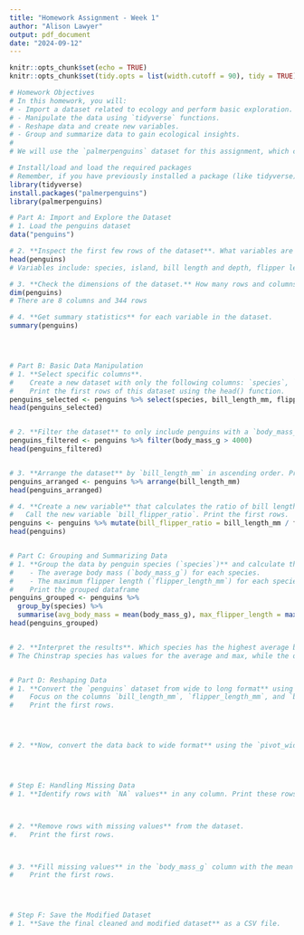 ```yaml
---
title: "Homework Assignment - Week 1"
author: "Alison Lawyer"
output: pdf_document
date: "2024-09-12"
---
```


```r
knitr::opts_chunk$set(echo = TRUE)
knitr::opts_chunk$set(tidy.opts = list(width.cutoff = 90), tidy = TRUE)
```



```r

# Homework Objectives
# In this homework, you will:
# - Import a dataset related to ecology and perform basic exploration.
# - Manipulate the data using `tidyverse` functions.
# - Reshape data and create new variables.
# - Group and summarize data to gain ecological insights.
# 
# We will use the `palmerpenguins` dataset for this assignment, which contains data about three species of penguins in the Palmer Archipelago, Antarctica.

# Install/load and load the required packages
# Remember, if you have previously installed a package (like tidyverse) you do not need to install it again, just load it
library(tidyverse)
install.packages("palmerpenguins")
library(palmerpenguins)

# Part A: Import and Explore the Dataset
# 1. Load the penguins dataset
data("penguins")

# 2. **Inspect the first few rows of the dataset**. What variables are included in the dataset?
head(penguins)
# Variables include: species, island, bill length and depth, flipper length, body mass, sex and year

# 3. **Check the dimensions of the dataset.** How many rows and columns are there?
dim(penguins)
# There are 8 columns and 344 rows

# 4. **Get summary statistics** for each variable in the dataset.
summary(penguins)




# Part B: Basic Data Manipulation
# 1. **Select specific columns**. 
#    Create a new dataset with only the following columns: `species`, `bill_length_mm`, `flipper_length_mm`, and `body_mass_g`. 
#    Print the first rows of this dataset using the head() function. 
penguins_selected <- penguins %>% select(species, bill_length_mm, flipper_length_mm, body_mass_g)
head(penguins_selected)


# 2. **Filter the dataset** to only include penguins with a `body_mass_g` greater than 4000 grams. Print the first rows.
penguins_filtered <- penguins %>% filter(body_mass_g > 4000)
head(penguins_filtered)


# 3. **Arrange the dataset** by `bill_length_mm` in ascending order. Print the first rows. 
penguins_arranged <- penguins %>% arrange(bill_length_mm)
head(penguins_arranged)

# 4. **Create a new variable** that calculates the ratio of bill length (`bill_length_mm`) to flipper length (`flipper_length_mm`). 
#   Call the new variable `bill_flipper_ratio`. Print the first rows. 
penguins <- penguins %>% mutate(bill_flipper_ratio = bill_length_mm / flipper_length_mm)
head(penguins)


# Part C: Grouping and Summarizing Data
# 1. **Group the data by penguin species (`species`)** and calculate the following summaries:
#    - The average body mass (`body_mass_g`) for each species.
#    - The maximum flipper length (`flipper_length_mm`) for each species.
#    Print the grouped dataframe
penguins_grouped <- penguins %>% 
  group_by(species) %>% 
  summarise(avg_body_mass = mean(body_mass_g), max_flipper_length = max(flipper_length_mm))
head(penguins_grouped)


# 2. **Interpret the results**. Which species has the highest average body mass? Which species has the longest maximum flipper length?
# The Chinstrap species has values for the average and max, while the other two species show "NA".


# Part D: Reshaping Data
# 1. **Convert the `penguins` dataset from wide to long format** using the `pivot_longer()` function. 
#    Focus on the columns `bill_length_mm`, `flipper_length_mm`, and `body_mass_g`. 
#    Print the first rows. 




# 2. **Now, convert the data back to wide format** using the `pivot_wider()` function. Print the first rows. 




# Step E: Handling Missing Data
# 1. **Identify rows with `NA` values** in any column. Print these rows. 



# 2. **Remove rows with missing values** from the dataset. 
#.   Print the first rows. 



# 3. **Fill missing values** in the `body_mass_g` column with the mean body mass.
#    Print the first rows. 




# Step F: Save the Modified Dataset
# 1. **Save the final cleaned and modified dataset** as a CSV file.



```

